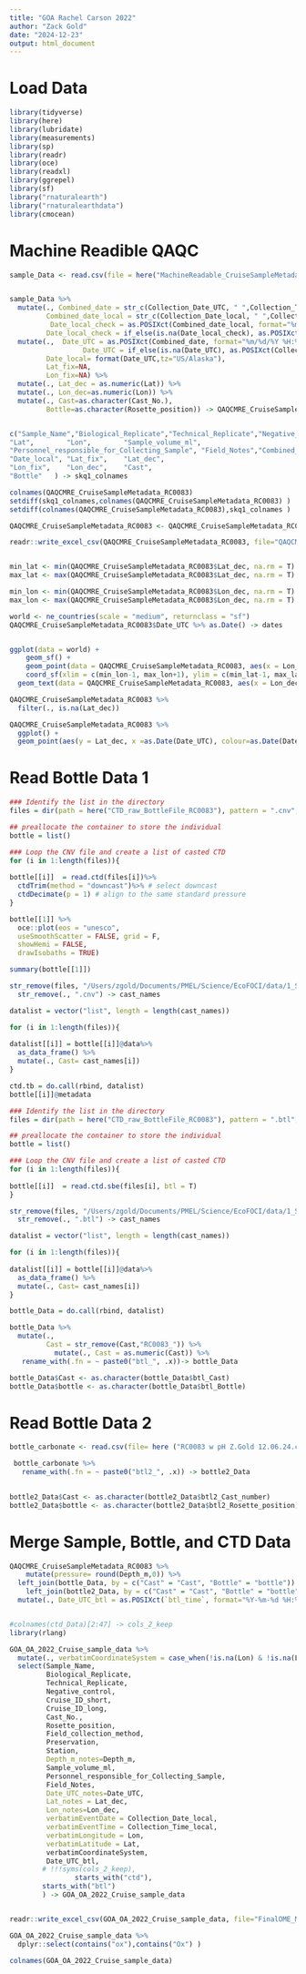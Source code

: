 ```yaml
---
title: "GOA Rachel Carson 2022"
author: "Zack Gold"
date: "2024-12-23"
output: html_document
---
```

# Load Data

```r
library(tidyverse)
library(here)
library(lubridate)
library(measurements)
library(sp)
library(readr)
library(oce)
library(readxl)
library(ggrepel)
library(sf)
library("rnaturalearth")
library("rnaturalearthdata")
library(cmocean)

```
# Machine Readible QAQC

```r

sample_Data <- read.csv(file = here("MachineReadable_CruiseSampleMetadata_RC0083.csv"), header=T,fileEncoding="UTF-8")


sample_Data %>% 
  mutate(., Combined_date = str_c(Collection_Date_UTC, " ",Collection_Time_UTC),
         Combined_date_local = str_c(Collection_Date_local, " ",Collection_Time_local),
          Date_local_check = as.POSIXct(Combined_date_local, format="%m/%d/%y %H:%M", tz="US/Alaska"),
         Date_local_check = if_else(is.na(Date_local_check), as.POSIXct(Combined_date_local, format="%m/%d/%y", tz="UTC"), Date_local_check )) %>% 
  mutate(.,  Date_UTC = as.POSIXct(Combined_date, format="%m/%d/%Y %H:%M", tz="UTC"),
                  Date_UTC = if_else(is.na(Date_UTC), as.POSIXct(Collection_Date_UTC, format="%m/%d/%Y", tz="UTC"), Date_UTC ), 
         Date_local= format(Date_UTC,tz="US/Alaska"),
         Lat_fix=NA,
         Lon_fix=NA) %>% 
  mutate(., Lat_dec = as.numeric(Lat)) %>% 
  mutate(., Lon_dec=as.numeric(Lon)) %>% 
  mutate(., Cast=as.character(Cast_No.),
         Bottle=as.character(Rosette_position)) -> QAQCMRE_CruiseSampleMetadata_RC0083


c("Sample_Name","Biological_Replicate","Technical_Replicate","Negative_control",    "Cruise_ID_short",     "Cruise_ID_long",     "Collection_Date_UTC", "Collection_Date_local","Collection_Time_UTC","Collection_Time_local"                   ,"Field_Sample_Name",   "Cast_No.",  "Rosette_position",    "Field_collection_method"       ,"Preservation",       "Area.within.region",  "Station",    "Depth_m",   
"Lat",        "Lon",        "Sample_volume_ml",   
"Personnel_responsible_for_Collecting_Sample", "Field_Notes","Combined_date",      "Combined_date_local", "Date_UTC",   "Date_local_check",   
"Date_local", "Lat_fix",    "Lat_dec",   
"Lon_fix",    "Lon_dec",    "Cast",      
"Bottle"   ) -> skq1_colnames

colnames(QAQCMRE_CruiseSampleMetadata_RC0083)
setdiff(skq1_colnames,colnames(QAQCMRE_CruiseSampleMetadata_RC0083) )
setdiff(colnames(QAQCMRE_CruiseSampleMetadata_RC0083),skq1_colnames )

QAQCMRE_CruiseSampleMetadata_RC0083 <- QAQCMRE_CruiseSampleMetadata_RC0083[, skq1_colnames]

readr::write_excel_csv(QAQCMRE_CruiseSampleMetadata_RC0083, file="QAQCMRE_CruiseSampleMetadata_RC0083.csv")



```

```r

min_lat <- min(QAQCMRE_CruiseSampleMetadata_RC0083$Lat_dec, na.rm = T)
max_lat <- max(QAQCMRE_CruiseSampleMetadata_RC0083$Lat_dec, na.rm = T)

min_lon <- min(QAQCMRE_CruiseSampleMetadata_RC0083$Lon_dec, na.rm = T)
max_lon <- max(QAQCMRE_CruiseSampleMetadata_RC0083$Lon_dec, na.rm = T)

world <- ne_countries(scale = "medium", returnclass = "sf")
QAQCMRE_CruiseSampleMetadata_RC0083$Date_UTC %>% as.Date() -> dates


ggplot(data = world) +
    geom_sf() +
    geom_point(data = QAQCMRE_CruiseSampleMetadata_RC0083, aes(x = Lon_dec, y = Lat_dec, colour=as.Date(Date_UTC)), size=2) +
    coord_sf(xlim = c(min_lon-1, max_lon+1), ylim = c(min_lat-1, max_lat+1), expand = FALSE) +theme_bw() +xlab("Longitude") +ylab("Latitude") +
  geom_text(data = QAQCMRE_CruiseSampleMetadata_RC0083, aes(x = Lon_dec, y = Lat_dec, label=Station),size = 2, colour="black") + scale_color_cmocean(labels=dates, breaks=dates, name ="tempo", start = 0.1, end=0.5) +labs(colour="Date")


```

```r
QAQCMRE_CruiseSampleMetadata_RC0083 %>% 
  filter(., is.na(Lat_dec))
```

```r
QAQCMRE_CruiseSampleMetadata_RC0083 %>% 
  ggplot() +
  geom_point(aes(y = Lat_dec, x =as.Date(Date_UTC), colour=as.Date(Date_UTC)), size=2) + scale_color_cmocean(labels=dates, breaks=dates, name ="tempo", start = 0.1, end=0.5) +labs(colour="Date") +scale_x_date(date_labels = "%b %d %Y")
```


# Read Bottle Data 1

```r
### Identify the list in the directory
files = dir(path = here("CTD_raw_BottleFile_RC0083"), pattern = ".cnv", full.names = TRUE )

## preallocate the container to store the individual 
bottle = list()

### Loop the CNV file and create a list of casted CTD
for (i in 1:length(files)){
  
bottle[[i]]  = read.ctd(files[i])%>%
  ctdTrim(method = "downcast")%>% # select downcast
  ctdDecimate(p = 1) # align to the same standard pressure
}

bottle[[1]] %>% 
  oce::plot(eos = "unesco",
  useSmoothScatter = FALSE, grid = F,
  showHemi = FALSE, 
  drawIsobaths = TRUE)

summary(bottle[[1]])
```

```r

str_remove(files, "/Users/zgold/Documents/PMEL/Science/EcoFOCI/data/1_SampleCollection/2022_GOA-OA_CruiseData/CTD_raw_BottleFile_RC0083/") %>% 
  str_remove(., ".cnv") -> cast_names

datalist = vector("list", length = length(cast_names))

for (i in 1:length(files)){
  
datalist[[i]] = bottle[[i]]@data%>%
  as_data_frame() %>% 
  mutate(., Cast= cast_names[i])
}

ctd.tb = do.call(rbind, datalist)
bottle[[i]]@metadata
```



```r
### Identify the list in the directory
files = dir(path = here("CTD_raw_BottleFile_RC0083"), pattern = ".btl", full.names = TRUE )

## preallocate the container to store the individual 
bottle = list()

### Loop the CNV file and create a list of casted CTD
for (i in 1:length(files)){
  
bottle[[i]]  = read.ctd.sbe(files[i], btl = T)
}
```

```r

str_remove(files, "/Users/zgold/Documents/PMEL/Science/EcoFOCI/data/1_SampleCollection/2022_GOA-OA_CruiseData/CTD_raw_BottleFile_RC0083/") %>% 
  str_remove(., ".btl") -> cast_names

datalist = vector("list", length = length(cast_names))

for (i in 1:length(files)){
  
datalist[[i]] = bottle[[i]]@data%>%
  as_data_frame() %>% 
  mutate(., Cast= cast_names[i])
}

bottle_Data = do.call(rbind, datalist)
```


```r
bottle_Data %>% 
  mutate(.,
         Cast = str_remove(Cast,"RC0083_")) %>% 
           mutate(., Cast = as.numeric(Cast)) %>% 
   rename_with(.fn = ~ paste0("btl_", .x))-> bottle_Data

bottle_Data$Cast <- as.character(bottle_Data$btl_Cast)
bottle_Data$bottle <- as.character(bottle_Data$btl_Bottle)
```

# Read Bottle Data 2
```r
bottle_carbonate <- read.csv(file= here ("RC0083 w pH Z.Gold 12.06.24.csv"), header=T)

 bottle_carbonate %>% 
   rename_with(.fn = ~ paste0("btl2_", .x)) -> bottle2_Data

   
bottle2_Data$Cast <- as.character(bottle2_Data$btl2_Cast_number)
bottle2_Data$bottle <- as.character(bottle2_Data$btl2_Rosette_position)
```
# Merge Sample, Bottle, and CTD Data


```r
QAQCMRE_CruiseSampleMetadata_RC0083 %>% 
    mutate(pressure= round(Depth_m,0)) %>% 
  left_join(bottle_Data, by = c("Cast" = "Cast", "Bottle" = "bottle"))  %>%  
    left_join(bottle2_Data, by = c("Cast" = "Cast", "Bottle" = "bottle"))  %>%
  mutate(., Date_UTC_btl = as.POSIXct(`btl_time`, format="%Y-%m-%d %H:%M:%S", tz="UTC") ) -> GOA_OA_2022_Cruise_sample_data


#colnames(ctd_Data)[2:47] -> cols_2_keep
library(rlang)

GOA_OA_2022_Cruise_sample_data %>% 
  mutate(., verbatimCoordinateSystem = case_when(!is.na(Lon) & !is.na(Lat) ~ "decimal degrees", TRUE ~ NA_character_)) %>%
  select(Sample_Name, 
         Biological_Replicate,
         Technical_Replicate,
         Negative_control, 
         Cruise_ID_short, 
         Cruise_ID_long,
         Cast_No.,
         Rosette_position,
         Field_collection_method,
         Preservation,
         Station,
         Depth_m_notes=Depth_m,
         Sample_volume_ml,
         Personnel_responsible_for_Collecting_Sample,
         Field_Notes,
         Date_UTC_notes=Date_UTC,
         Lat_notes = Lat_dec,
         Lon_notes=Lon_dec,
         verbatimEventDate = Collection_Date_local,
         verbatimEventTime = Collection_Time_local,
         verbatimLongitude = Lon,
         verbatimLatitude = Lat,
         verbatimCoordinateSystem,
         Date_UTC_btl,
        # !!!syms(cols_2_keep),
                starts_with("ctd"),
        starts_with("btl")
        ) -> GOA_OA_2022_Cruise_sample_data


readr::write_excel_csv(GOA_OA_2022_Cruise_sample_data, file="FinalOME_Merge_RC0083.csv")
```

```r
GOA_OA_2022_Cruise_sample_data %>% 
  dplyr::select(contains("ox"),contains("Ox") )

colnames(GOA_OA_2022_Cruise_sample_data) 
```

